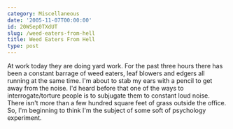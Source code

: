 ```yaml
---
category: Miscellaneous
date: '2005-11-07T00:00:00'
id: 20WSep0TXdUT
slug: /weed-eaters-from-hell
title: Weed Eaters From Hell
type: post
---
```


At work today they are doing yard work. For the past three hours
there has been a constant barrage of weed eaters, leaf blowers and
edgers all running at the same time. I'm about to stab my ears with
a pencil to get away from the noise. I'd heard before that one of
the ways to interrogate/torture people is to subjugate them to
constant loud noise. There isn't more than a few hundred square
feet of grass outside the office. So, I'm beginning to think I'm
the subject of some soft of psychology experiment.